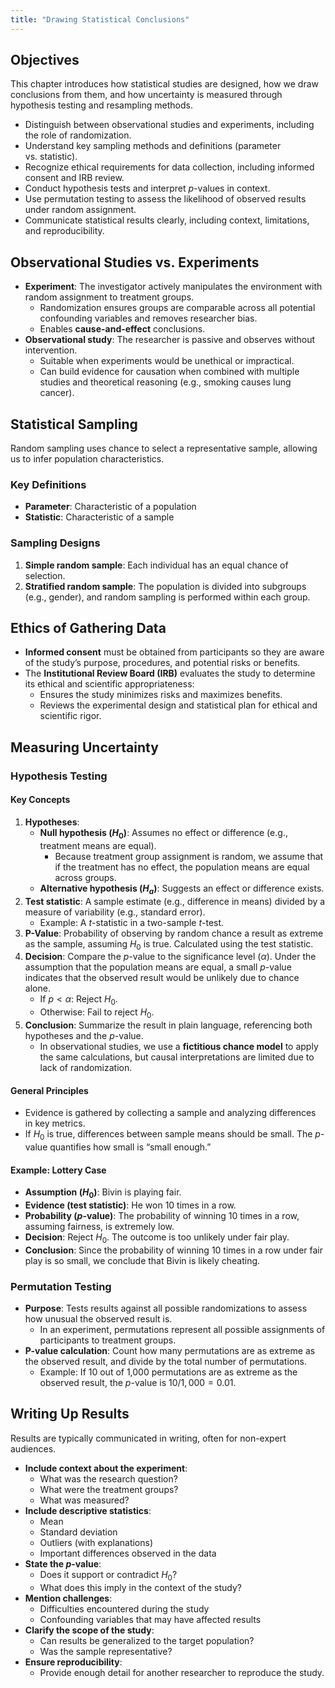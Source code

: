 ```yaml
---
title: "Drawing Statistical Conclusions"
---
```


## Objectives

This chapter introduces how statistical studies are designed, how we draw conclusions from them, and how uncertainty is measured through hypothesis testing and resampling methods.

- Distinguish between observational studies and experiments, including the role of randomization.  
- Understand key sampling methods and definitions (parameter vs. statistic).  
- Recognize ethical requirements for data collection, including informed consent and IRB review.  
- Conduct hypothesis tests and interpret *p*-values in context.  
- Use permutation testing to assess the likelihood of observed results under random assignment.  
- Communicate statistical results clearly, including context, limitations, and reproducibility.


## Observational Studies vs. Experiments

- **Experiment**: The investigator actively manipulates the environment with random assignment to treatment groups.
  - Randomization ensures groups are comparable across all potential confounding variables and removes researcher bias.
  - Enables **cause-and-effect** conclusions.
- **Observational study**: The researcher is passive and observes without intervention.
  - Suitable when experiments would be unethical or impractical.
  - Can build evidence for causation when combined with multiple studies and theoretical reasoning (e.g., smoking causes lung cancer).


## Statistical Sampling

Random sampling uses chance to select a representative sample, allowing us to infer population characteristics.  

### Key Definitions
- **Parameter**: Characteristic of a population
- **Statistic**: Characteristic of a sample

### Sampling Designs
1. **Simple random sample**: Each individual has an equal chance of selection.
2. **Stratified random sample**: The population is divided into subgroups (e.g., gender), and random sampling is performed within each group.


## Ethics of Gathering Data

- **Informed consent** must be obtained from participants so they are aware of the study’s purpose, procedures, and potential risks or benefits.
- The **Institutional Review Board (IRB)** evaluates the study to determine its ethical and scientific appropriateness:
  - Ensures the study minimizes risks and maximizes benefits.
  - Reviews the experimental design and statistical plan for ethical and scientific rigor.


## Measuring Uncertainty

### Hypothesis Testing

#### Key Concepts
1. **Hypotheses**:
   - **Null hypothesis ($H_0$)**: Assumes no effect or difference (e.g., treatment means are equal).
     - Because treatment group assignment is random, we assume that if the treatment has no effect, the population means are equal across groups.
   - **Alternative hypothesis ($H_a$)**: Suggests an effect or difference exists.
2. **Test statistic**: A sample estimate (e.g., difference in means) divided by a measure of variability (e.g., standard error).
   - Example: A *t*-statistic in a two-sample *t*-test.
3. **P-Value**: Probability of observing by random chance a result as extreme as the sample, assuming $H_0$ is true. Calculated using the test statistic.
4. **Decision**: Compare the *p*-value to the significance level ($\alpha$). Under the assumption that the population means are equal, a small *p*-value indicates that the observed result would be unlikely due to chance alone.
   - If $p < \alpha$: Reject $H_0$.
   - Otherwise: Fail to reject $H_0$.
5. **Conclusion**: Summarize the result in plain language, referencing both hypotheses and the *p*-value.
   - In observational studies, we use a **fictitious chance model** to apply the same calculations, but causal interpretations are limited due to lack of randomization.

#### General Principles
- Evidence is gathered by collecting a sample and analyzing differences in key metrics.
- If $H_0$ is true, differences between sample means should be small. The *p*-value quantifies how small is “small enough.”

::: {.example}
#### Example: Lottery Case
- **Assumption ($H_0$)**: Bivin is playing fair.
- **Evidence (test statistic)**: He won 10 times in a row.
- **Probability (*p*-value)**: The probability of winning 10 times in a row, assuming fairness, is extremely low.
- **Decision**: Reject $H_0$. The outcome is too unlikely under fair play.
- **Conclusion**: Since the probability of winning 10 times in a row under fair play is so small, we conclude that Bivin is likely cheating.
:::

### Permutation Testing
- **Purpose**: Tests results against all possible randomizations to assess how unusual the observed result is.
  - In an experiment, permutations represent all possible assignments of participants to treatment groups.
- **P-value calculation**: Count how many permutations are as extreme as the observed result, and divide by the total number of permutations.
  - Example: If 10 out of 1,000 permutations are as extreme as the observed result, the *p*-value is $10 / 1{,}000 = 0.01$.


## Writing Up Results

Results are typically communicated in writing, often for non-expert audiences.

- **Include context about the experiment**:
  - What was the research question?
  - What were the treatment groups?
  - What was measured?
- **Include descriptive statistics**:
  - Mean
  - Standard deviation
  - Outliers (with explanations)
  - Important differences observed in the data
- **State the *p*-value**:
  - Does it support or contradict $H_0$?
  - What does this imply in the context of the study?
- **Mention challenges**:
  - Difficulties encountered during the study
  - Confounding variables that may have affected results
- **Clarify the scope of the study**:
  - Can results be generalized to the target population?
  - Was the sample representative?
- **Ensure reproducibility**:
  - Provide enough detail for another researcher to reproduce the study.  
